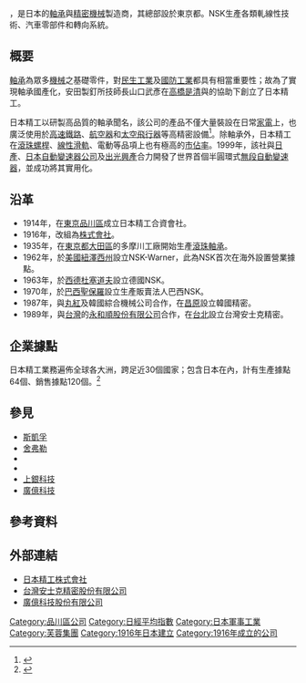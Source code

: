 {{Expand language|time=2016-07-07T13:38:43+00:00}}
{{Infobox company
| name               = 日本精工株式會社
| name_en            = NSK Ltd.
| logo               = NSK Logo.svg
| logo_size          = 
| logo_caption       = 
| image              = Osaki new city no.3 building 2014.jpg
| image_size         = 
| image_caption      = 東京總部
| type               = [[株式會社|株式會社]]
| native_name        = 日本精工
| native_name_lang   = ja
| other_name         = 
| traded_as          = {{Tyo|tyo=1|6471|1949年}}
| fate               = 
| predecessor        = 
| successor          = 
| foundation         = {{Start date|1916|11|8}}
| defunct            = 
| location           = {{JPN}}[[東京都|東京都]]<br>[[品川區|品川區]][[大崎_(品川區)|大崎]]一丁目6番3號<br>{{tsl|ja|大崎ニューシティ|大崎New City}}3號館日精大樓
| locations          = 
| area_served        = 
| founder            = 山口武彥
| key_people         = 大塚紀男
| industry           = [[機械|機械]]
| products           = {{unbulleted list|[[軸承|軸承]]|[[汽車零組件列表|汽車零組件]]|[[精密機械|精密機械]]}}
| services           = 
| revenue            = 9748[[億|億]][[日圓|日圓]]（2014[[財年|財年]]）
| operating_income   = 973億日圓（2014財年）
| net_income         = 619億日圓（2014財年）
| aum                = <!-- 僅適用於金融服務類公司。 -->
| assets             = 1兆1291億日圓（2014財年）
| equity             = 
| owner              = 
| num_employees      = 31,088人（2015年三月）
| parent             = 
| divisions          = 
| subsidy            = 
| homepage           = {{Official|nsk.com}}
| zip_code           = 
| telephone_no       = 
| slogan             = 
| capital            = 
| market_value       = 
| P/E_ratio          = 
| earnings_per_share = 
| net_asset_value    = 
| accounting_period  = 
| major_shareholder  = 
| footnotes          = 
}}

{{nihongo|'''日本精工株式會社'''|日本精工株式会社／にっぽんせいこう|extra=簡稱'''NSK'''}}，是日本的[[軸承|軸承]]與[[精密機械|精密機械]]製造商，其總部設於東京都。NSK生產各類軋線性技術、汽車零部件和轉向系統。

==概要==
[[軸承|軸承]]為眾多[[機械|機械]]之基礎零件，對[[民生工業|民生工業]]及[[國防工業|國防工業]]都具有相當重要性；故為了實現軸承國產化，安田製釘所技師長山口武彥在[[高橋是清|高橋是清]]與{{tsl|ja|安田財閥|安田財閥}}的協助下創立了日本精工。

日本精工以研製高品質的軸承聞名，該公司的產品不僅大量裝設在日常[[家電|家電]]上，也廣泛使用於[[高速鐵路|高速鐵路]]、[[航空器|航空器]]和[[太空飛行器|太空飛行器]]等高精密設備<ref>{{cite web|url=http://www.jp.nsk.com/company/overview/industrial.html|title=事業紹介 >> 産業機械事業|publisher=NSK Ltd.|accessdate=2016-07-07|archive-date=2019-08-10|archive-url=https://web.archive.org/web/20190810184231/http://www.jp.nsk.com/company/overview/industrial.html|dead-url=no}}</ref>。除軸承外，日本精工在[[滾珠螺桿|滾珠螺桿]]、[[線性滑軌|線性滑軌]]、電動{{tsl|ja|ステアリング|轉向器}}等品項上也有極高的[[市佔率|市佔率]]。1999年，該社與[[日產|日產]]、[[日本自動變速器公司|日本自動變速器公司]]及[[出光興產|出光興產]]合力開發了世界首個半圓環式[[無段自動變速器|無段自動變速器]]，並成功將其實用化。

==沿革==
*1914年，在[[東京|東京]][[品川區|品川區]]成立日本精工合資會社。
*1916年，改組為[[株式會社|株式會社]]。
*1935年，在[[東京都|東京都]][[大田區|大田區]]的多摩川工廠開始生產[[滾珠軸承|滾珠軸承]]。
*1962年，於[[美國|美國]][[紐澤西州|紐澤西州]]設立NSK-Warner，此為NSK首次在海外設置營業據點。
*1963年，於[[西德|西德]][[杜塞道夫|杜塞道夫]]設立德國NSK。
*1970年，於[[巴西|巴西]][[聖保羅_(巴西)|聖保羅]]設立生產販賣法人巴西NSK。
*1987年，與[[丸紅|丸紅]]及韓國綜合機械公司合作，在[[昌原|昌原]]設立韓國精密。
*1989年，與[[台灣|台灣]]的[[永和順股份有限公司|永和順股份有限公司]]合作，在[[台北|台北]]設立台灣安士克精密。

==企業據點==
日本精工業務遍佈全球各大洲，跨足近30個國家；包含日本在內，計有生產據點64個、銷售據點120個。<ref>{{cite web|url=http://www.jp.nsk.com/company/globalnetwork.html|title=グローバルネットワーク|publisher=NSK Ltd.|accessdate=2016-07-07|archive-date=2017-08-24|archive-url=https://web.archive.org/web/20170824162647/http://www.jp.nsk.com/company/globalnetwork.html|dead-url=no}}</ref>

==參見==
*[[斯凱孚|斯凱孚]]
*[[舍弗勒|舍弗勒]]
*{{tsl|ja|NTN|NTN株式會社}}
*{{tsl|en|Timken|Timken}}
*[[上銀科技|上銀科技]]
*[https://www.kuangyi.com.tw/ 廣億科技] {{Wayback|url=https://www.kuangyi.com.tw/ |date=20220510091708 }}

==參考資料==
{{reflist}}

==外部連結==
*[http://www.jp.nsk.com/ 日本精工株式會社] {{Wayback|url=http://www.jp.nsk.com/ |date=20191128232133 }}
*[https://web.archive.org/web/20160529043138/http://www.tw.nsk.com/ 台灣安士克精密股份有限公司]
*[https://www.kuangyi.com.tw/product?category_id=322 廣億科技股份有限公司] {{Wayback|url=https://www.kuangyi.com.tw/product?category_id=322 |date=20220510091704 }}

{{日經平均指數}}

[[Category:品川區公司|Category:品川區公司]]
[[Category:日經平均指數|Category:日經平均指數]]
[[Category:日本軍事工業|Category:日本軍事工業]]
[[Category:芙蓉集團|Category:芙蓉集團]]
[[Category:1916年日本建立|Category:1916年日本建立]]
[[Category:1916年成立的公司|Category:1916年成立的公司]]